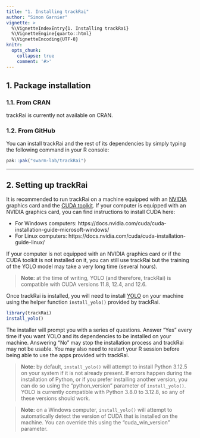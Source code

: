 ```yaml
---
title: "1. Installing trackRai"
author: "Simon Garnier"
vignette: >
  %\VignetteIndexEntry{1. Installing trackRai}
  %\VignetteEngine{quarto::html}
  %\VignetteEncoding{UTF-8}
knitr:
  opts_chunk:
    collapse: true
    comment: '#>'
---
```


## 1. Package installation

### 1.1. From CRAN

trackRai is currently not available on CRAN.

### 1.2. From GitHub

You can install trackRai and the rest of its dependencies by simply typing the following command in your R console:

```r
pak::pak("swarm-lab/trackRai")
```

------------------------------------------------------------------------

## 2. Setting up trackRai

It is recommended to run trackRai on a machine equipped with an [NVIDIA](https://www.nvidia.com/) graphics card and the [CUDA toolkit](https://developer.nvidia.com/cuda-toolkit). If your computer is equipped with an NVIDIA graphics card, you can find instructions to install CUDA here:

-   For Windows computers: https://docs.nvidia.com/cuda/cuda-installation-guide-microsoft-windows/
-   For Linux computers: https://docs.nvidia.com/cuda/cuda-installation-guide-linux/

If your computer is not equipped with an NVIDIA graphics card or if the CUDA toolkit is not installed on it, you can still use trackRai but the training of the YOLO model may take a very long time (several hours).

> **Note:** at the time of writing, YOLO (and therefore, trackRai) is compatible with CUDA versions 11.8, 12.4, and 12.6.

Once trackRai is installed, you will need to install [YOLO](https://www.ultralytics.com/yolo) on your machine using the helper function `install_yolo()` provided by trackRai.

```r
library(trackRai)
install_yolo()
```

The installer will prompt you with a series of questions. Answer “Yes” every time if you want YOLO and its dependencies to be installed on your machine. Answering “No” may stop the installation process and trackRai may not be usable. You may also need to restart your R session before being able to use the apps provided with trackRai.

> **Note:** by default, `install_yolo()` will attempt to install Python 3.12.5 on your system if it is not already present. If errors happen during the installation of Python, or if you prefer installing another version, you can do so using the “python_version” parameter of `install_yolo()`. YOLO is currently compatible with Python 3.8.0 to 3.12.8, so any of these versions should work.

> **Note:** on a Windows computer, `install_yolo()` will attempt to automatically detect the version of CUDA that is installed on the machine. You can override this using the “cuda_win_version” parameter.